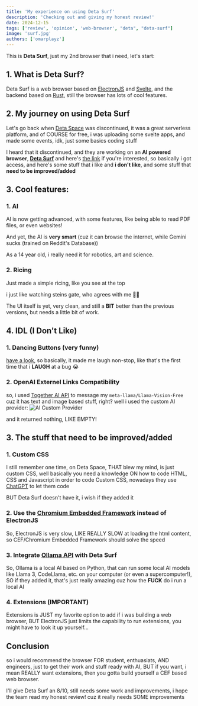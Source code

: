 ```yaml
---
title: 'My experience on using Deta Surf'
description: 'Checking out and giving my honest review!'
date: 2024-12-15
tags: ['review', 'opinion', 'web-browser', "deta", "deta-surf"]
image: 'surf.jpg'
authors: ['omarplayz']
---
```


This is **Deta Surf**, just my 2nd browser that i need, let's start:
## 1. What is Deta Surf?
Deta Surf is a web browser based on [ElectronJS](https://electronjs.org/?utm_source=omarplayz) and [Svelte](https://svelte.dev/?utm_source=omarplayz), and the backend based on [Rust](https://rust-lang.org/?utm_source=omarplayz), still the browser has lots of cool features.
## 2. My journey on using Deta Surf
Let's go back when [Deta Space](https://deta.space/?utm_source=omarplayz) was discontinued, it was a great serverless platform, and of COURSE for free, i was uploading some svelte apps, and made some events, idk, just some basics coding stuff

I heard that it discontinued, and they are working on an **AI powered browser**, [**Deta Surf**](https://deta.space/#:~:text=What%27s%20next%20for,you%20popped%20by.) and here's [the link](https://deta.surf/?utm_source=omarplayz) if you're interested, so basically i got access, and here's some stuff that i like and **i don't like**, and some stuff that **need to be improved/added**
## 3. Cool features:
### 1. AI
AI is now getting advanced, with some features, like being able to read PDF files, or even websites!

And yet, the AI is **very smart** (cuz it can browse the internet, while Gemini sucks (trained on Reddit's Database))

As a 14 year old, i really need it for robotics, art and science.
### 2. Ricing
Just made a simple ricing, like you see at the top

i just like watching steins gate, who agrees with me 🤷‍♂️

The UI itself is yet, very clean, and still a **BIT** better than the previous versions, but needs a little bit of work.
## 4. IDL (**I** **D**on't **L**ike)

### 1. Dancing Buttons (very funny)
[have a look](https://cdn.discordapp.com/attachments/1305204343028318348/1305204343225585764/2024-11-10_17-12-08.mp4?ex=67605244&is=675f00c4&hm=1b9f6e55cc235baa4154a1f0b7d049916bd58ccdce410be5333bb34980aa9941&), so basically, it made me laugh non-stop, like that's the first time that i **LAUGH** at a bug 😭

### 2. OpenAI Externel Links Compatibility
so, i used [Together AI API](https://docs.togther.ai/docs/openai-api-compatibility) to message my `meta-llama/Llama-Vision-Free` cuz it has text and image based stuff, right? well i used the custom AI provider:
![AI Custom Provider](./api-issue.png)

and it returned nothing, LIKE EMPTY!

## 3. The stuff that need to be improved/added
### 1. Custom CSS
I still remember one time, on Deta Space, THAT blew my mind, is just custom CSS, well basically you need a knowledge ON how to code HTML, CSS and Javascript in order to code Custom CSS, nowadays they use [ChatGPT](https://chatgpt.com/?utm_source=omarplayz) to let them code

BUT Deta Surf doesn't have it, i wish if they added it
### 2. Use the [Chromium Embedded Framework](https://github.com/chromiumembedded/cef) instead of ElectronJS
So, ElectronJS is very slow, LIKE REALLY SLOW at loading the html content, so CEF/Chromium Embedded Framework should solve the speed

### 3. Integrate [Ollama API](https://github.com/ollama/ollama/blob/main/docs/api.md?utm_source=omarplayz) with Deta Surf
So, Ollama is a local AI based on Python, that can run some local AI models like Llama 3, CodeLlama, etc. on your computer (or even a supercomputer!), SO if they added it, that's just really amazing cuz how the **FUCK** do i run a local AI

### 4. Extensions (IMPORTANT)
Extensions is JUST my favorite option to add if i was building a web browser, BUT ElectronJS just limits the capability to run extensions, you might have to look it up yourself...

## Conclusion
so i would recommend the browser FOR student, enthuasiats, AND engineers, just to get their work and stuff ready with AI, BUT if you want, i mean REALLY want extensions, then you gotta build yourself a CEF based web browser.

I'll give Deta Surf an 8/10, still needs some work and improvements, i hope the team read my honest review! cuz it really needs SOME improvements
